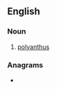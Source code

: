 ==English==

===Noun===
{{en-noun}}

# {{lb|en|rare}} [[polyanthus]]

===Anagrams===
* {{anagrams|en|a=ahlnopty|Olyphant}}